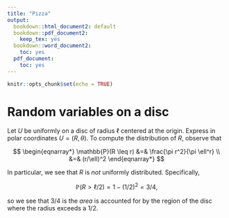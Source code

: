 ```yaml
---
title: "Pizza"
output:
  bookdown::html_document2: default
  bookdown::pdf_document2:
    keep_tex: yes
  bookdown::word_document2:
    toc: yes
  pdf_document:
    toc: yes
---
```



```r
knitr::opts_chunk$set(echo = TRUE)
```


# Random variables on a disc

Let $U$ be uniformly on a disc of radius $\ell$ centered at the origin.  Express in polar coordinates $U = (R, \theta)$.  To compute the distribution of  $R$, observe that

$$
\begin{eqnarray*}
\mathbb{P}(R \leq r) &=& \frac{\pi r^2}{\pi \ell^r} \\
&=& (r/\ell)^2
\end{eqnarray*}
$$

In particular, we see that $R$ is *not*  uniformly distributed.  Specifically,  

$$ \mathbb{P}(R > \ell/2) = 1 - (1/2)^2 = 3/4,$$

so we see that $3/4$ is the *area* is accounted for by the region of the disc where the radius exceeds a $1/2$.